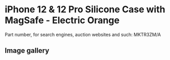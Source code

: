 
# iPhone 12 & 12 Pro Silicone Case with MagSafe - Electric Orange

Part number, for search engines, auction websites and such: MKTR3ZM/A

## Image gallery

<div style={{ width: '100%', maxWidth: '768px' }}>
<GalleryComponent
    images={[
      {
        original: "/everysource/MKTR3.webp",
        thumbnail: "/everypreview/MKTR3.webp",
      },
      {
        original: "/everysource/MKTR3_AV01.webp",
        thumbnail: "/everypreview/MKTR3_AV01.webp",
      },
      {
        original: "/everysource/MKTR3_AV02.webp",
        thumbnail: "/everypreview/MKTR3_AV02.webp",
      },
      {
        original: "/everysource/MKTR3_AV03.webp",
        thumbnail: "/everypreview/MKTR3_AV03.webp",
      },
      {
        original: "/everysource/MKTR3_AV04.webp",
        thumbnail: "/everypreview/MKTR3_AV04.webp",
      },
      {
        original: "/everysource/MKTR3_AV05.webp",
        thumbnail: "/everypreview/MKTR3_AV05.webp",
      },
      {
        original: "/everysource/MKTR3_AV06.webp",
        thumbnail: "/everypreview/MKTR3_AV06.webp",
      },
      {
        original: "/everysource/MKTR3_AV07.webp",
        thumbnail: "/everypreview/MKTR3_AV07.webp",
      },
      {
        original: "/everysource/MKTR3_AV08.webp",
        thumbnail: "/everypreview/MKTR3_AV08.webp",
      },
      {
        original: "/everysource/MKTR3_AV09.webp",
        thumbnail: "/everypreview/MKTR3_AV09.webp",
      },
      {
        original: "/everysource/MKTR3_AV10.webp",
        thumbnail: "/everypreview/MKTR3_AV10.webp",
      }
    ]}
  />
</div>
